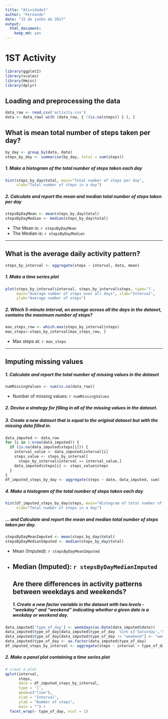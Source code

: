 ---
title: "Atividade1"
author: "Fernando"
date: "15 de junho de 2017"
output: 
  html_document: 
    keep_md: yes
---
# 1ST Activity


```{r, echo=TRUE, results='hide', warning=FALSE, message=FALSE}
library(ggplot2)
library(scales)
library(Hmisc)
library(dplyr)
```

## Loading and preprocessing the data
```{r, echo=TRUE, results='markup', warning=TRUE, message=TRUE}
data_row <- read.csv('activity.csv')
data <- data_row[ with (data_row, { !(is.na(steps)) } ), ]
```
## What is mean total number of steps taken per day?
```{r, echo=TRUE}
by_day <- group_by(data, date)
steps_by_day <- summarise(by_day, total = sum(steps))
```

##### 1. Make a histogram of the total number of steps taken each day
```{r, echo=TRUE}
hist(steps_by_day$total, main="Total number of steps per day", 
     xlab="Total number of steps in a day")
```

##### 2. Calculate and report the mean and median total number of steps taken per day
```{r}
stepsByDayMean <- mean(steps_by_day$total)
stepsByDayMedian <- median(steps_by_day$total)
```
* The Mean is: `r stepsByDayMean`
* The Median is:  `r stepsByDayMedian`

-----

## What is the average daily activity pattern?
```{r, echo=TRUE}
steps_by_interval <- aggregate(steps ~ interval, data, mean)
```

##### 1. Make a time series plot
```{r,  echo=TRUE}
plot(steps_by_interval$interval, steps_by_interval$steps, type='l', 
     main="Average number of steps over all days", xlab="Interval", 
     ylab="Average number of steps")
```

##### 2. Which 5-minute interval, on average across all the days in the dataset, contains the maximum number of steps?
```{r, echo=TRUE}
max_steps_row <- which.max(steps_by_interval$steps)
max_steps<-steps_by_interval[max_steps_row, ]
```

* Max steps at: `r max_steps`

----

## Imputing missing values
##### 1. Calculate and report the total number of missing values in the dataset 
```{r, echo=TRUE}
numMissingValues <- sum(is.na(data_row))
```

* Number of missing values: `r numMissingValues`

##### 2. Devise a strategy for filling in all of the missing values in the dataset.
##### 3. Create a new dataset that is equal to the original dataset but with the missing data filled in.
```{r, echo=TRUE}
data_imputed <- data_row
for (i in 1:nrow(data_imputed)) {
  if (is.na(data_imputed$steps[i])) {
    interval_value <- data_imputed$interval[i]
    steps_value <- steps_by_interval[
      steps_by_interval$interval == interval_value,]
    data_imputed$steps[i] <- steps_value$steps
  }
}
df_imputed_steps_by_day <- aggregate(steps ~ date, data_imputed, sum)
```


##### 4. Make a histogram of the total number of steps taken each day 
```{r, echo=TRUE}
hist(df_imputed_steps_by_day$steps, main="Histogram of total number of steps per day (imputed)", 
     xlab="Total number of steps in a day")
```

##### ... and Calculate and report the mean and median total number of steps taken per day. 
```{r, echo=TRUE}
stepsByDayMeanImputed <- mean(steps_by_day$total)
stepsByDayMedianImputed <- median(steps_by_day$total)
```
* Mean (Imputed): `r stepsByDayMeanImputed`
* Median (Imputed):  `r stepsByDayMedianImputed`
----
## Are there differences in activity patterns between weekdays and weekends?
##### 1. Create a new factor variable in the dataset with two levels - "weekday" and "weekend" indicating whether a given date is a weekday or weekend day.

```{r, echo=TRUE}
data_imputed['type_of_day'] <- weekdays(as.Date(data_imputed$date))
data_imputed$type_of_day[data_imputed$type_of_day  %in% c('Saturday','Sunday') ] <- "weekend"
data_imputed$type_of_day[data_imputed$type_of_day != "weekend"] <- "weekday"
data_imputed$type_of_day <- as.factor(data_imputed$type_of_day)
df_imputed_steps_by_interval <- aggregate(steps ~ interval + type_of_day, data_imputed, mean)
```

##### 2. Make a panel plot containing a time series plot

```{r}

# creat a plot
qplot(interval, 
      steps, 
      data = df_imputed_steps_by_interval, 
      type = 'l', 
      geom=c("line"),
      xlab = "Interval", 
      ylab = "Number of steps", 
      main = "") +
  facet_wrap(~ type_of_day, ncol = 1)
```
